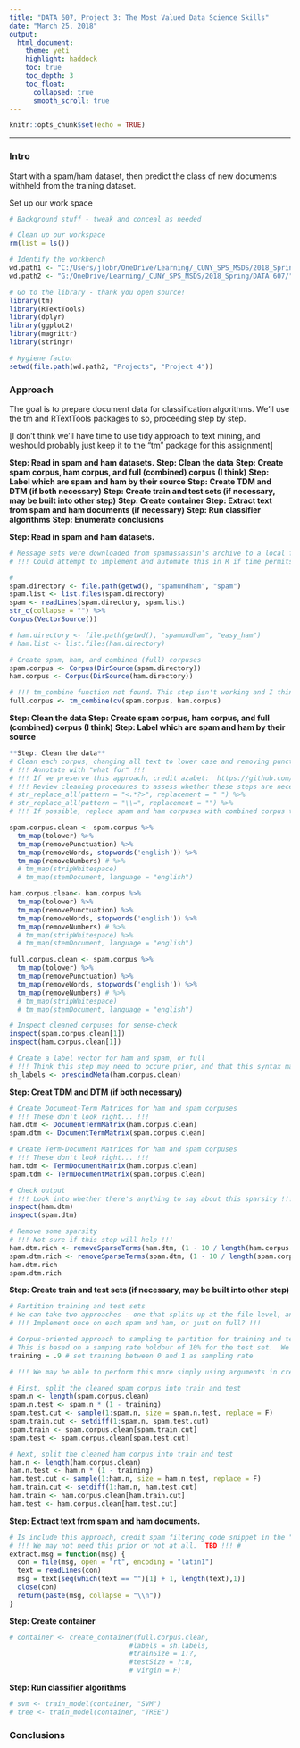---
title: "DATA 607, Project 3: The Most Valued Data Science Skills"
date: "March 25, 2018"
output:
  html_document:
    theme: yeti
    highlight: haddock
    toc: true
    toc_depth: 3
    toc_float:
      collapsed: true
      smooth_scroll: true
---

```{r setup, include=FALSE}
knitr::opts_chunk$set(echo = TRUE)
```

<hr>

### Intro

Start with a spam/ham dataset, then predict the class of new documents withheld from the training dataset.

Set up our work space
```{r, echo = F}
# Background stuff - tweak and conceal as needed

# Clean up our workspace
rm(list = ls())

# Identify the workbench
wd.path1 <- "C:/Users/jlobr/OneDrive/Learning/_CUNY_SPS_MSDS/2018_Spring/DATA 607/"
wd.path2 <- "G:/OneDrive/Learning/_CUNY_SPS_MSDS/2018_Spring/DATA 607/"
```

```{r}
# Go to the library - thank you open source!
library(tm)
library(RTextTools)
library(dplyr)
library(ggplot2)
library(magrittr)
library(stringr)

# Hygiene factor
setwd(file.path(wd.path2, "Projects", "Project 4"))
```

### Approach

The goal is to prepare document data for classification algorithms.  We'll use the tm and RTextTools packages to so, proceeding step by step.

[I don't think we'll have time to use tidy approach to text mining, and weshould probably just keep it to the "tm" package for this assignment]


**Step: Read in spam and ham datasets.**
**Step: Clean the data**
**Step: Create spam corpus, ham corpus, and full (combined) corpus (I think)**
**Step: Label which are spam and ham by their source**
**Step: Create TDM and DTM (if both necessary)**
**Step: Create train and test sets (if necessary, may be built into other step)**
**Step: Create container**
**Step: Extract text from spam and ham documents (if necessary)**
**Step: Run classifier algorithms**
**Step: Enumerate conclusions**


**Step: Read in spam and ham datasets.**
```{r}
# Message sets were downloaded from spamassassin's archive to a local folder and unzippedper the tutorial
# !!! Could attempt to implement and automate this in R if time permits) !!!

# 
spam.directory <- file.path(getwd(), "spamundham", "spam")
spam.list <- list.files(spam.directory)
spam <- readLines(spam.directory, spam.list)
str_c(collapse = "") %>% 
Corpus(VectorSource())

# ham.directory <- file.path(getwd(), "spamundham", "easy_ham")
# ham.list <- list.files(ham.directory)

# Create spam, ham, and combined (full) corpuses
spam.corpus <- Corpus(DirSource(spam.directory))
ham.corpus <- Corpus(DirSource(ham.directory))

# !!! tm_combine function not found. This step isn't working and I think we'll a need a combined corpus for the classifiers.  TBD !!! #
full.corpus <- tm_combine(cv(spam.corpus, ham.corpus)
```


**Step: Clean the data**
**Step: Create spam corpus, ham corpus, and full (combined) corpus (I think)**
**Step: Label which are spam and ham by their source**
```{r}
**Step: Clean the data**
# Clean each corpus, changing all text to lower case and removing punctuation, stopwords, and numbers.
# !!! Annotate with "what for" !!!
# !!! If we preserve this approach, credit azabet:  https://github.com/azabet/Machine-Learning/blob/master/spam-filter.R !!!
# !!! Review cleaning procedures to assess whether these steps are necessary / other steps are needed !!!
# str_replace_all(pattern = "<.*?>", replacement = " ") %>% 
# str_replace_all(pattern = "\\=", replacement = "") %>%
# !!! If possible, replace spam and ham corpuses with combined corpus that includes labels.

spam.corpus.clean <- spam.corpus %>%
  tm_map(tolower) %>% 
  tm_map(removePunctuation) %>% 
  tm_map(removeWords, stopwords('english')) %>% 
  tm_map(removeNumbers) # %>% 
  # tm_map(stripWhitespace) 
  # tm_map(stemDocument, language = "english")

ham.corpus.clean<- ham.corpus %>%
  tm_map(tolower) %>% 
  tm_map(removePunctuation) %>% 
  tm_map(removeWords, stopwords('english')) %>% 
  tm_map(removeNumbers) # %>% 
  # tm_map(stripWhitespace) %>% 
  # tm_map(stemDocument, language = "english")

full.corpus.clean <- spam.corpus %>%
  tm_map(tolower) %>% 
  tm_map(removePunctuation) %>% 
  tm_map(removeWords, stopwords('english')) %>% 
  tm_map(removeNumbers) # %>% 
  # tm_map(stripWhitespace) 
  # tm_map(stemDocument, language = "english")

# Inspect cleaned corpuses for sense-check
inspect(spam.corpus.clean[1])
inspect(ham.corpus.clean[1])

# Create a label vector for ham and spam, or full
# !!! Think this step may need to occure prior, and that this syntax may not be right !!!
sh_labels <- prescindMeta(ham.corpus.clean)
```


**Step: Creat TDM and DTM (if both necessary)**
```{r}
# Create Document-Term Matrices for ham and spam corpuses
# !!! These don't look right... !!!
ham.dtm <- DocumentTermMatrix(ham.corpus.clean)
spam.dtm <- DocumentTermMatrix(spam.corpus.clean)

# Create Term-Document Matrices for ham and spam corpuses
# !!! These don't look right... !!!
ham.tdm <- TermDocumentMatrix(ham.corpus.clean)
spam.tdm <- TermDocumentMatrix(spam.corpus.clean)

# Check output
# !!! Look into whether there's anything to say about this sparsity !!!
inspect(ham.dtm)
inspect(spam.dtm)

# Remove some sparsity
# !!! Not sure if this step will help !!!
ham.dtm.rich <- removeSparseTerms(ham.dtm, (1 - 10 / length(ham.corpus.clean)))
spam.dtm.rich <- removeSparseTerms(spam.dtm, (1 - 10 / length(spam.corpus.clean)))
ham.dtm.rich
spam.dtm.rich
```


**Step: Create train and test sets (if necessary, may be built into other step)**
```{r}
# Partition training and test sets
# We can take two approaches - one that splits up at the file level, another that splits at the corpus level.  Corpus is implemented below, as it seems to make for simpler approach to controlling sampling rate.
# !!! Implement once on each spam and ham, or just on full? !!!

# Corpus-oriented approach to sampling to partition for training and test sets
# This is based on a samping rate holdour of 10% for the test set.  We can tweak as we see appropriate - perhaps there's a benchmark rate?
training = .9 # set training between 0 and 1 as sampling rate

# !!! We may be able to perform this more simply using arguments in create_containter !!!

# First, split the cleaned spam corpus into train and test
spam.n <- length(spam.corpus.clean)
spam.n.test <- spam.n * (1 - training)
spam.test.cut <- sample(1:spam.n, size = spam.n.test, replace = F)
spam.train.cut <- setdiff(1:spam.n, spam.test.cut)
spam.train <- spam.corpus.clean[spam.train.cut]
spam.test <- spam.corpus.clean[spam.test.cut]

# Next, split the cleaned ham corpus into train and test
ham.n <- length(ham.corpus.clean)
ham.n.test <- ham.n * (1 - training)
ham.test.cut <- sample(1:ham.n, size = ham.n.test, replace = F)
ham.train.cut <- setdiff(1:ham.n, ham.test.cut)
ham.train <- ham.corpus.clean[ham.train.cut]
ham.test <- ham.corpus.clean[ham.test.cut]
```


**Step: Extract text from spam and ham documents.**
```{r}
# Is include this approach, credit spam filtering code snippet in the "Spam Filtering" chapter Machine Learning for Hackers around page 80.
# !!! We may not need this prior or not at all.  TBD !!! #
extract.msg = function(msg) {
  con = file(msg, open = "rt", encoding = "latin1")
  text = readLines(con)
  msg = text[seq(which(text == "")[1] + 1, length(text),1)]
  close(con)
  return(paste(msg, collapse = "\\n"))
}
```


**Step: Create container**
```{r}
# container <- create_container(full.corpus.clean, 
                              #labels = sh.labels, 
                              #trainSize = 1:?, 
                              #testSize = ?:n,
                              # virgin = F)
```


**Step: Run classifier algorithms**
```{r}
# svm <- train_model(container, "SVM")
# tree <- train_model(container, "TREE")
```


### Conclusions


